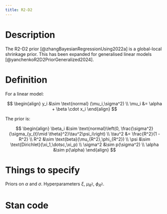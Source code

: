 ```yaml
---
title: R2-D2
---
```


# Description

The R2-D2 prior [@zhangBayesianRegressionUsing2022a] is a global-local shrinkage prior. This has
been expanded for generalised linear models [@yanchenkoR2D2PriorGeneralized2024].

# Definition

For a linear model:

$$
\begin{align}
y_i &\sim \text{normal} (\mu_i,\sigma^2) \\
\mu_i &= \alpha + \beta \cdot x_i
\end{align}
$$

The prior is:

$$
\begin{align}
\beta_i &\sim \text{normal}\left(0, \frac{\sigma^2}{\sigma_{y_{t}\mid \theta}^2}\tau^2\psi_i\right) \\
\tau^2 &= \frac{R^2}{1 - R^2} \\
R^2 &\sim \text{beta}(\mu_{R^2},\phi_{R^2}) \\ 
\psi &\sim \text{Dirichlet}(\xi_1,\dotsc,\xi_p) \\
\sigma^2 &\sim p(\sigma^2) \\
\alpha &\sim p(\alpha)
\end{align}
$$


# Things to specify

Priors on $\alpha$ and $\sigma$. Hyperparameters $\xi$, $\mu_{R^2}$, $\phi_{R^2}$. 

# Stan code

```.stan
```
